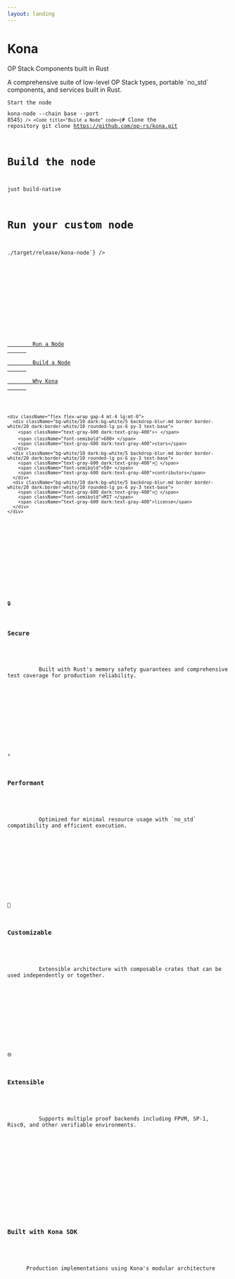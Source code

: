 ```yaml
---
layout: landing
---
```



<div className="full-width pt-16 lg:pt-24">
  <div className="flex flex-col lg:flex-row items-center justify-between full-width-inner">
  <div className="lg:w-1/2 mb-4 lg:mb-0 lg:pr-8">
    <div className="mb-2">
      <h1 className="text-5xl lg:text-7xl font-bold mb-8 bg-gradient-to-r from-black to-gray-600 dark:from-white dark:to-gray-300 bg-clip-text text-transparent leading-tight">
        Kona
      </h1>
      <p className="text-2xl lg:text-3xl text-gray-600 dark:text-gray-400 mb-8 leading-relaxed">
        OP Stack Components built in Rust
      </p>
      <p className="text-lg lg:text-lg text-gray-600 dark:text-gray-400 mb-4 leading-relaxed">
        A comprehensive suite of low-level OP Stack types, portable `no_std`
        components, and services built in Rust.
      </p>
    </div>
  </div>
  <div className="lg:w-1/2">
    <CodeGroup>
      <Code
        title="Run a Node"
        code={`# Install Kona
cargo install kona

# Start the node
kona-node --chain base --port 8545`}
      />
      <Code
        title="Build a Node"
        code={`# Clone the repository
git clone https://github.com/op-rs/kona.git

# Build the node
just build-native

# Run your custom node
./target/release/kona-node`}
      />
    </CodeGroup>
  </div>
  </div>
</div>

<div className="full-width mt-1 mb-32 pb-16">
  <div className="flex flex-wrap items-center justify-between gap-6 full-width-inner">
    <div className="flex flex-wrap gap-4">
      <a
        href="/binaries/client"
        className="inline-flex items-center justify-center px-6 py-3 border border-gray-300 dark:border-gray-700 text-base font-medium rounded-md text-gray-700 dark:text-gray-300 bg-white dark:bg-gray-800 hover:bg-gray-50 dark:hover:bg-gray-700 transition-colors"
      >
        Run a Node
      </a>
      <a
        href="/development/building"
        className="inline-flex items-center justify-center px-6 py-3 border border-gray-300 dark:border-gray-700 text-base font-medium rounded-md text-gray-700 dark:text-gray-300 bg-white dark:bg-gray-800 hover:bg-gray-50 dark:hover:bg-gray-700 transition-colors"
      >
        Build a Node
      </a>
      <a
        href="/overview"
        className="inline-flex items-center justify-center px-6 py-3 border border-gray-300 dark:border-gray-700 text-base font-medium rounded-md text-gray-700 dark:text-gray-300 bg-white dark:bg-gray-800 hover:bg-gray-50 dark:hover:bg-gray-700 transition-colors"
      >
        Why Kona
      </a>
    </div>

    <div className="flex flex-wrap gap-4 mt-4 lg:mt-0">
      <div className="bg-white/10 dark:bg-white/5 backdrop-blur-md border border-white/20 dark:border-white/10 rounded-lg px-6 py-3 text-base">
        <span className="text-gray-600 dark:text-gray-400">⭐ </span>
        <span className="font-semibold">600+ </span>
        <span className="text-gray-600 dark:text-gray-400">stars</span>
      </div>
      <div className="bg-white/10 dark:bg-white/5 backdrop-blur-md border border-white/20 dark:border-white/10 rounded-lg px-6 py-3 text-base">
        <span className="text-gray-600 dark:text-gray-400">👥 </span>
        <span className="font-semibold">50+ </span>
        <span className="text-gray-600 dark:text-gray-400">contributors</span>
      </div>
      <div className="bg-white/10 dark:bg-white/5 backdrop-blur-md border border-white/20 dark:border-white/10 rounded-lg px-6 py-3 text-base">
        <span className="text-gray-600 dark:text-gray-400">📜 </span>
        <span className="font-semibold">MIT </span>
        <span className="text-gray-600 dark:text-gray-400">license</span>
      </div>
    </div>
  </div>
</div>

<div className="full-width">
  <div className="grid grid-cols-1 md:grid-cols-2 lg:grid-cols-4 gap-6 full-width-inner">
    <div className="text-center">
      <div className="bg-white/5 dark:bg-white/5 border border-black/10 dark:border-white/10 rounded-xl p-6 hover:bg-black/5 dark:hover:bg-white/10 transition-colors h-full">
        <div className="text-4xl mb-4">🔒</div>
        <h3 className="text-lg font-semibold mb-3">Secure</h3>
        <p className="text-sm text-gray-600 dark:text-gray-400 leading-relaxed">
          Built with Rust's memory safety guarantees and comprehensive test coverage for production reliability.
        </p>
      </div>
    </div>
    <div className="text-center">
      <div className="bg-white/5 dark:bg-white/5 border border-black/10 dark:border-white/10 rounded-xl p-6 hover:bg-black/5 dark:hover:bg-white/10 transition-colors h-full">
        <div className="text-4xl mb-4">⚡</div>
        <h3 className="text-lg font-semibold mb-3">Performant</h3>
        <p className="text-sm text-gray-600 dark:text-gray-400 leading-relaxed">
          Optimized for minimal resource usage with `no_std` compatibility and efficient execution.
        </p>
      </div>
    </div>
    <div className="text-center">
      <div className="bg-white/5 dark:bg-white/5 border border-black/10 dark:border-white/10 rounded-xl p-6 hover:bg-black/5 dark:hover:bg-white/10 transition-colors h-full">
        <div className="text-4xl mb-4">🧩</div>
        <h3 className="text-lg font-semibold mb-3">Customizable</h3>
        <p className="text-sm text-gray-600 dark:text-gray-400 leading-relaxed">
          Extensible architecture with composable crates that can be used independently or together.
        </p>
      </div>
    </div>
    <div className="text-center">
      <div className="bg-white/5 dark:bg-white/5 border border-black/10 dark:border-white/10 rounded-xl p-6 hover:bg-black/5 dark:hover:bg-white/10 transition-colors h-full">
        <div className="text-4xl mb-4">🌐</div>
        <h3 className="text-lg font-semibold mb-3">Extensible</h3>
        <p className="text-sm text-gray-600 dark:text-gray-400 leading-relaxed">
          Supports multiple proof backends including FPVM, SP-1, Risc0, and other verifiable environments.
        </p>
      </div>
    </div>
  </div>
</div>


<div className="full-width mt-32">
  <div className="full-width-inner">
    <h3 className="text-2xl lg:text-2xl font-bold mb-4 pb-2">Built with Kona SDK</h3>
    <p className="text-gray-600 dark:text-gray-400 mb-16 pb-4 text-lg lg:text-lg">
      Production implementations using Kona's modular architecture
    </p>
    <SdkShowcase />
  </div>
</div>
